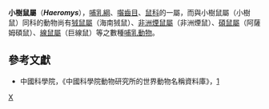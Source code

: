 {{Automatic taxobox
| taxon = Haeromys
| image = 
| image_caption = 
| authority = Thomas, 1911
}}
'''小樹鼠屬'''（'''''Haeromys'''''），[[哺乳綱|哺乳綱]]、[[囓齒目|囓齒目]]、[[鼠科|鼠科]]的一屬，而與小樹鼠屬（小樹鼠）同科的動物尚有[[狨鼠屬|狨鼠屬]]（海南狨鼠）、[[非洲煙鼠屬|非洲煙鼠屬]]（非洲煙鼠）、[[碩鼠屬|碩鼠屬]]（阿薩姆碩鼠）、[[線鼠屬|線鼠屬]]（巨線鼠）等之數種[[哺乳動物|哺乳動物]]。

==參考文獻==
*中國科學院，《中國科學院動物研究所的世界動物名稱資料庫》，[https://web.archive.org/web/20050718232917/http://vzd.brim.ac.cn/division/fauna/index.asp]

{{Taxonbar|from=Q244057}}

[[Category:鼠亚科|X]]